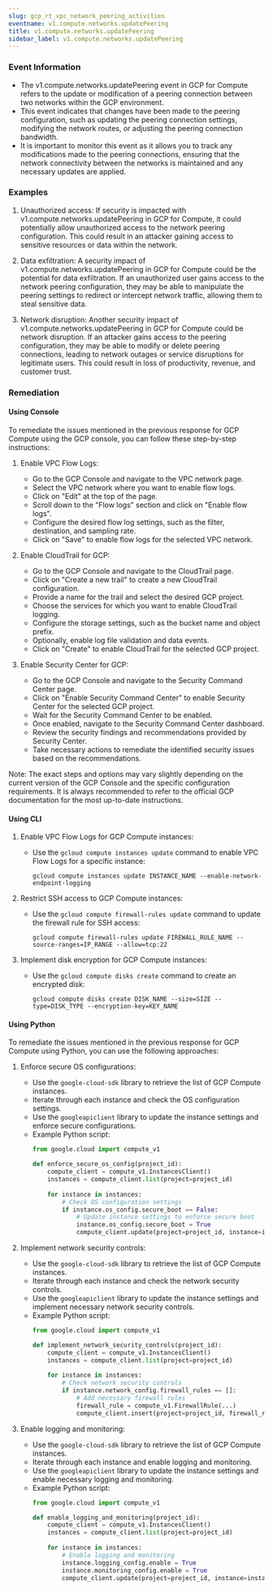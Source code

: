 ```yaml
--- 
slug: gcp_rt_vpc_network_peering_activities
eventname: v1.compute.networks.updatePeering
title: v1.compute.networks.updatePeering
sidebar_label: v1.compute.networks.updatePeering
---
```

                       
### Event Information

- The v1.compute.networks.updatePeering event in GCP for Compute refers to the update or modification of a peering connection between two networks within the GCP environment.
- This event indicates that changes have been made to the peering configuration, such as updating the peering connection settings, modifying the network routes, or adjusting the peering connection bandwidth.
- It is important to monitor this event as it allows you to track any modifications made to the peering connections, ensuring that the network connectivity between the networks is maintained and any necessary updates are applied.


### Examples

1. Unauthorized access: If security is impacted with v1.compute.networks.updatePeering in GCP for Compute, it could potentially allow unauthorized access to the network peering configuration. This could result in an attacker gaining access to sensitive resources or data within the network.

2. Data exfiltration: A security impact of v1.compute.networks.updatePeering in GCP for Compute could be the potential for data exfiltration. If an unauthorized user gains access to the network peering configuration, they may be able to manipulate the peering settings to redirect or intercept network traffic, allowing them to steal sensitive data.

3. Network disruption: Another security impact of v1.compute.networks.updatePeering in GCP for Compute could be network disruption. If an attacker gains access to the peering configuration, they may be able to modify or delete peering connections, leading to network outages or service disruptions for legitimate users. This could result in loss of productivity, revenue, and customer trust.

### Remediation

#### Using Console

To remediate the issues mentioned in the previous response for GCP Compute using the GCP console, you can follow these step-by-step instructions:

1. Enable VPC Flow Logs:
   - Go to the GCP Console and navigate to the VPC network page.
   - Select the VPC network where you want to enable flow logs.
   - Click on "Edit" at the top of the page.
   - Scroll down to the "Flow logs" section and click on "Enable flow logs".
   - Configure the desired flow log settings, such as the filter, destination, and sampling rate.
   - Click on "Save" to enable flow logs for the selected VPC network.

2. Enable CloudTrail for GCP:
   - Go to the GCP Console and navigate to the CloudTrail page.
   - Click on "Create a new trail" to create a new CloudTrail configuration.
   - Provide a name for the trail and select the desired GCP project.
   - Choose the services for which you want to enable CloudTrail logging.
   - Configure the storage settings, such as the bucket name and object prefix.
   - Optionally, enable log file validation and data events.
   - Click on "Create" to enable CloudTrail for the selected GCP project.

3. Enable Security Center for GCP:
   - Go to the GCP Console and navigate to the Security Command Center page.
   - Click on "Enable Security Command Center" to enable Security Center for the selected GCP project.
   - Wait for the Security Command Center to be enabled.
   - Once enabled, navigate to the Security Command Center dashboard.
   - Review the security findings and recommendations provided by Security Center.
   - Take necessary actions to remediate the identified security issues based on the recommendations.

Note: The exact steps and options may vary slightly depending on the current version of the GCP Console and the specific configuration requirements. It is always recommended to refer to the official GCP documentation for the most up-to-date instructions.

#### Using CLI

1. Enable VPC Flow Logs for GCP Compute instances:
   - Use the `gcloud compute instances update` command to enable VPC Flow Logs for a specific instance:
     ```
     gcloud compute instances update INSTANCE_NAME --enable-network-endpoint-logging
     ```

2. Restrict SSH access to GCP Compute instances:
   - Use the `gcloud compute firewall-rules update` command to update the firewall rule for SSH access:
     ```
     gcloud compute firewall-rules update FIREWALL_RULE_NAME --source-ranges=IP_RANGE --allow=tcp:22
     ```

3. Implement disk encryption for GCP Compute instances:
   - Use the `gcloud compute disks create` command to create an encrypted disk:
     ```
     gcloud compute disks create DISK_NAME --size=SIZE --type=DISK_TYPE --encryption-key=KEY_NAME
     ```

#### Using Python

To remediate the issues mentioned in the previous response for GCP Compute using Python, you can use the following approaches:

1. Enforce secure OS configurations:
   - Use the `google-cloud-sdk` library to retrieve the list of GCP Compute instances.
   - Iterate through each instance and check the OS configuration settings.
   - Use the `googleapiclient` library to update the instance settings and enforce secure configurations.
   - Example Python script:
     ```python
     from google.cloud import compute_v1

     def enforce_secure_os_config(project_id):
         compute_client = compute_v1.InstancesClient()
         instances = compute_client.list(project=project_id)
         
         for instance in instances:
             # Check OS configuration settings
             if instance.os_config.secure_boot == False:
                 # Update instance settings to enforce secure boot
                 instance.os_config.secure_boot = True
                 compute_client.update(project=project_id, instance=instance)
     ```

2. Implement network security controls:
   - Use the `google-cloud-sdk` library to retrieve the list of GCP Compute instances.
   - Iterate through each instance and check the network security controls.
   - Use the `googleapiclient` library to update the instance settings and implement necessary network security controls.
   - Example Python script:
     ```python
     from google.cloud import compute_v1

     def implement_network_security_controls(project_id):
         compute_client = compute_v1.InstancesClient()
         instances = compute_client.list(project=project_id)
         
         for instance in instances:
             # Check network security controls
             if instance.network_config.firewall_rules == []:
                 # Add necessary firewall rules
                 firewall_rule = compute_v1.FirewallRule(...)
                 compute_client.insert(project=project_id, firewall_rule=firewall_rule)
     ```

3. Enable logging and monitoring:
   - Use the `google-cloud-sdk` library to retrieve the list of GCP Compute instances.
   - Iterate through each instance and enable logging and monitoring.
   - Use the `googleapiclient` library to update the instance settings and enable necessary logging and monitoring.
   - Example Python script:
     ```python
     from google.cloud import compute_v1

     def enable_logging_and_monitoring(project_id):
         compute_client = compute_v1.InstancesClient()
         instances = compute_client.list(project=project_id)
         
         for instance in instances:
             # Enable logging and monitoring
             instance.logging_config.enable = True
             instance.monitoring_config.enable = True
             compute_client.update(project=project_id, instance=instance)
     ```


 